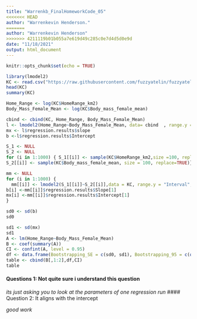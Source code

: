 ```yaml
---
title: "Warrenkb_FinalHomeworkCode_05"
<<<<<<< HEAD
author: "Warrenkevin Henderson."
=======
author: "Warrenkevin Henderson"
>>>>>>> 4211119b01b055a7e619d49c285c0e7d4d5d0e9d
date: "11/18/2021"
output: html_document
---
```

```r
knitr::opts_chunk$set(echo = TRUE)
```

```r
library(lmodel2)
KC <- read.csv("https://raw.githubusercontent.com/fuzzyatelin/fuzzyatelin.github.io/master/AN588_Fall21/KamilarAndCooperData.csv")
head(KC)
summary(KC)
````
```r
Home_Range <- log(KC$HomeRange_km2)
Body_Mass_Female_Mean <- log(KC$Body_mass_female_mean)
```
```r
cbind <- cbind(KC, Home_Range, Body_Mass_Female_Mean)
l <- lmodel2(Home_Range~Body_Mass_Female_Mean, data= cbind  , range.y ="Interval" , range.x="Relative"  , nperm=0)
mx <- l$regression.results$slope
b <-l$regression.results$Intercept
```

```r
S_1 <- NULL
S_2 <- NULL
for (i in 1:1000) { S_1[[i]] <- sample(KC$HomeRange_km2,size =100, replace=TRUE) 
S_2[[i]] <- sample(KC$Body_mass_female_mean, size = 100, replace=TRUE)}

```
```r
mm <- NULL
for (i in 1:1000) {
  mm[[i]] <- lmodel2(S_1[[i]]~S_2[[i]],data = KC, range.y = "Interval", range.x = "relative")
b[i] <-mm[[i]]$regression.results$Slope[1]
mx[i] <-mm[[i]]$regression.results$Intercept[1]
}
```

```r
sd0 <- sd(b)
sd0

sd1 <- sd(mx)
sd1
A <- lm(Home_Range~Body_Mass_Female_Mean)
B <- coef(summary(A))
CI <- confint(A, level = 0.95)
df <- data.frame(Bootstrapping_SE = c(sd0, sd1), Bootstrapping_95 = c(quantile(b, 0.95),quantile(mx, 0.95)))
table <- cbind(B[,1:2],df,CI)
table


```
#### Questions 1: Not quite sure i understand this question
*its just asking you to look at the parameters of one regression run*
#### Question 2: It aligns with the intercept

*good work*
